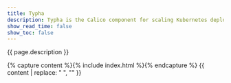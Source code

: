 ```yaml
---
title: Typha
description: Typha is the Calico component for scaling Kubernetes deployments.
show_read_time: false
show_toc: false
---
```


{{ page.description }}

{% capture content %}{% include index.html %}{% endcapture %}
{{ content | replace: "    ", "" }}
